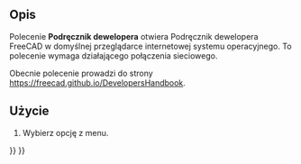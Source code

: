 <languages/>

{{Docnav/pl
|[[Std_RestartInSafeMode/pl|Restart w trybie bezpiecznym]]
|[[Std_PythonHelp/pl|Pomoc dla środowiska Python]]
|[[Std_Help_Menu/pl|Menu Pomoc]]
|IconL=Std_RestartInSafeMode.svg
|IconR=Std_PythonHelp.svg
|IconC=Freecad.svg
}}

{{GuiCommand/pl
|Name=Std: Podręcznik dewelopera
|MenuLocation=Pomoc → Podręcznik dewelopera
|Workbenches=Wszystkie
|Version=1.1
|SeeAlso=
}}

<span id="Description"></span>
==Opis==

Polecenie '''Podręcznik dewelopera''' otwiera Podręcznik dewelopera FreeCAD w domyślnej przeglądarce internetowej systemu operacyjnego. To polecenie wymaga działającego połączenia sieciowego.

Obecnie polecenie prowadzi do strony [https://freecad.github.io/DevelopersHandbook https://freecad.github.io/DevelopersHandbook].

<span id="Usage"></span>
==Użycie==

# Wybierz opcję {{MenuCommand|Pomoc → [[Image:Std_DevHandbook.svg|16px]] Podręcznik dewelopera}} z menu.


{{Docnav/pl
|[[Std_RestartInSafeMode/pl|Restart w trybie bezpiecznym]]
|[[Std_PythonHelp/pl|Pomoc dla środowiska Python]]
|[[Std_Help_Menu/pl|Menu Pomoc]]
|IconL=Std_RestartInSafeMode.svg
|IconR=Std_PythonHelp.svg
|IconC=Freecad.svg
}}

{{Std_Base_navi{{#translation:}}}}
{{Userdocnavi{{#translation:}}}}